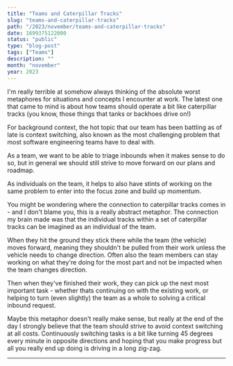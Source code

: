 ```yaml
---
title: "Teams and Caterpillar Tracks"
slug: "teams-and-caterpillar-tracks"
path: "/2023/november/teams-and-caterpillar-tracks"
date: 1699375122000
status: "public"
type: "blog-post"
tags: ["Teams"]
description: ""
month: "november"
year: 2023
---
```



I'm really terrible at somehow always thinking of the absolute worst metaphores
for situations and concepts I encounter at work. The latest one that came to
mind is about how teams should operate a bit like caterpillar tracks (you know,
those things that tanks or backhoes drive on!)

For background context, the hot topic that our team has been battling as of late
is context switching, also known as the most challenging problem that most
software engineering teams have to deal with.

As a team, we want to be able to triage inbounds when it makes sense to do so,
but in general we should still strive to move forward on our plans and roadmap.

As individuals on the team, it helps to also have stints of working on the same
problem to enter into the focus zone and build up momentum.

You might be wondering where the connection to caterpillar tracks comes in - and
I don't blame you, this is a really abstract metaphor. The connection my brain
made was that the individual tracks within a set of caterpillar tracks can be
imagined as an individual of the team.

When they hit the ground they stick there while the team (the vehicle) moves
forward, meaning they shouldn't be pulled from their work unless the vehicle
needs to change direction. Often also the team members can stay working on what
they're doing for the most part and not be impacted when the team changes
direction.

Then when they've finished their work, they can pick up the next most important
task - whether thats continuing on with the existing work, or helping to turn
(even slightly) the team as a whole to solving a critical inbound request.

Maybe this metaphor doesn't really make sense, but really at the end of the day
I strongly believe that the team should strive to avoid context switching at all
costs. Continuously switching tasks is a bit like turning 45 degrees every
minute in opposite directions and hoping that you make progress but all you
really end up doing is driving in a long zig-zag.

---

